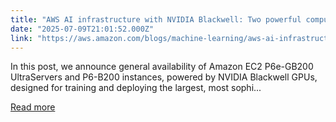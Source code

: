 ```yaml
---
title: "AWS AI infrastructure with NVIDIA Blackwell: Two powerful compute solutions for the next frontier of AI"
date: "2025-07-09T21:01:52.000Z"
link: "https://aws.amazon.com/blogs/machine-learning/aws-ai-infrastructure-with-nvidia-blackwell-two-powerful-compute-solutions-for-the-next-frontier-of-ai/"
---
```


In this post, we announce general availability of Amazon EC2 P6e-GB200 UltraServers and P6-B200 instances, powered by NVIDIA Blackwell GPUs, designed for training and deploying the largest, most sophi...

[Read more](https://aws.amazon.com/blogs/machine-learning/aws-ai-infrastructure-with-nvidia-blackwell-two-powerful-compute-solutions-for-the-next-frontier-of-ai/)
